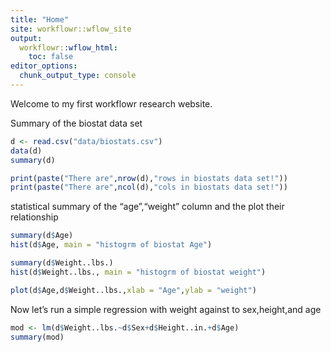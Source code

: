 ```yaml
---
title: "Home"
site: workflowr::wflow_site
output:
  workflowr::wflow_html:
    toc: false
editor_options:
  chunk_output_type: console
---
```


Welcome to my first workflowr research website.

Summary of the biostat data set
```r
d <- read.csv("data/biostats.csv")
data(d)
summary(d)

print(paste("There are",nrow(d),"rows in biostats data set!"))
print(paste("There are",ncol(d),"cols in biostats data set!"))
```

statistical summary of the "age","weight" column and the plot their relationship
```r
summary(d$Age)
hist(d$Age, main = "histogrm of biostat Age")
```

```r
summary(d$Weight..lbs.)
hist(d$Weight..lbs., main = "histogrm of biostat weight")
```

```r
plot(d$Age,d$Weight..lbs.,xlab = "Age",ylab = "weight")
```

Now let's run a simple regression with weight against to sex,height,and age
```r
mod <- lm(d$Weight..lbs.~d$Sex+d$Height..in.+d$Age)
summary(mod)
```

